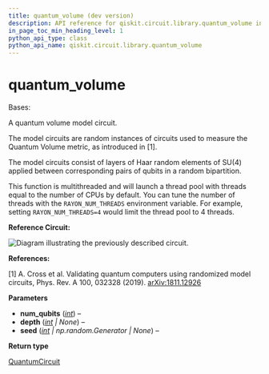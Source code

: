 ```yaml
---
title: quantum_volume (dev version)
description: API reference for qiskit.circuit.library.quantum_volume in the dev version of qiskit
in_page_toc_min_heading_level: 1
python_api_type: class
python_api_name: qiskit.circuit.library.quantum_volume
---
```


<span id="quantum-volume" />

# quantum\_volume

<Class id="qiskit.circuit.library.quantum_volume" isDedicatedPage={true} github="https://github.com/Qiskit/qiskit/tree/main/qiskit/circuit/library/quantum_volume.py#L133-L170" signature="qiskit.circuit.library.quantum_volume(num_qubits, depth=None, seed=None)" modifiers="class">
  Bases:

  A quantum volume model circuit.

  The model circuits are random instances of circuits used to measure the Quantum Volume metric, as introduced in \[1].

  The model circuits consist of layers of Haar random elements of SU(4) applied between corresponding pairs of qubits in a random bipartition.

  This function is multithreaded and will launch a thread pool with threads equal to the number of CPUs by default. You can tune the number of threads with the `RAYON_NUM_THREADS` environment variable. For example, setting `RAYON_NUM_THREADS=4` would limit the thread pool to 4 threads.

  **Reference Circuit:**

  ![Diagram illustrating the previously described circuit.](/images/api/qiskit/dev/qiskit-circuit-library-quantum_volume-1.avif)

  **References:**

  \[1] A. Cross et al. Validating quantum computers using randomized model circuits, Phys. Rev. A 100, 032328 (2019). [arXiv:1811.12926](https://arxiv.org/abs/1811.12926)

  **Parameters**

  *   **num\_qubits** ([*int*](https://docs.python.org/3/library/functions.html#int "(in Python v3.13)")) –
  *   **depth** ([*int*](https://docs.python.org/3/library/functions.html#int "(in Python v3.13)") *| None*) –
  *   **seed** ([*int*](https://docs.python.org/3/library/functions.html#int "(in Python v3.13)") *| np.random.Generator | None*) –

  **Return type**

  [QuantumCircuit](circuit-quantum-circuit "qiskit.circuit.QuantumCircuit")
</Class>

